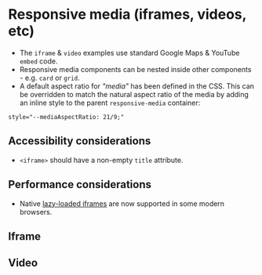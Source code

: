 
# Responsive media (iframes, videos, etc)
- The `iframe` & `video` examples use standard Google Maps & YouTube `embed` code.
- Responsive media components can be nested inside other components - e.g. `card` or `grid`.
- A default aspect ratio for *"media"* has been defined in the CSS. This can be overridden to match the natural aspect ratio of the media by adding an inline style to the parent `responsive-media` container:
```
style="--mediaAspectRatio: 21/9;"
```

## Accessibility considerations
- `<iframe>` should have a non-empty `title` attribute.

## Performance considerations
- Native [lazy-loaded iframes](https://web.dev/iframe-lazy-loading/) are now supported in some modern browsers.

## Iframe
<Preview>
    <Story id="components-responsive-media--responsive-iframe" />
</Preview>

## Video
<Preview>
    <Story id="components-responsive-media--responsive-video" />
</Preview>
